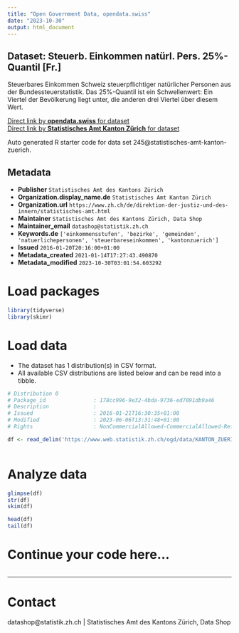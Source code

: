 ```yaml
---
title: "Open Government Data, opendata.swiss"
date: "2023-10-30"
output: html_document
---
```


## Dataset: Steuerb. Einkommen natürl. Pers. 25%-Quantil [Fr.]

Steuerbares Einkommen Schweiz steuerpflichtiger natürlicher Personen aus der Bundessteuerstatistik. Das 25%-Quantil ist ein Schwellenwert: Ein Viertel der Bevölkerung liegt unter, die anderen drei Viertel über diesem Wert.

[Direct link by **opendata.swiss** for dataset](https://opendata.swiss/de/dataset/steuerb-einkommen-naturl-pers-25-quantil-fr)<br>
[Direct link by **Statistisches Amt Kanton Zürich** for dataset](https://www.zh.ch/de/politik-staat/gemeinden/gemeindeportraet.html)

Auto generated R starter code for data set 245@statistisches-amt-kanton-zuerich.

## Metadata

- **Publisher** `Statistisches Amt des Kantons Zürich`
- **Organization.display_name.de** `Statistisches Amt Kanton Zürich`
- **Organization.url** `https://www.zh.ch/de/direktion-der-justiz-und-des-innern/statistisches-amt.html`
- **Maintainer** `Statistisches Amt des Kantons Zürich, Data Shop`
- **Maintainer_email** `datashop@statistik.zh.ch`
- **Keywords.de** `['einkommensstufen', 'bezirke', 'gemeinden', 'natuerlichepersonen', 'steuerbareseinkommen', 'kantonzuerich']`
- **Issued** `2016-01-20T20:16:00+01:00`
- **Metadata_created** `2021-01-14T17:27:43.490870`
- **Metadata_modified** `2023-10-30T03:01:54.603292`


# Load packages

```r

library(tidyverse)
library(skimr)

```

# Load data

-   The dataset has 1 distribution(s) in CSV format.
-   All available CSV distributions are listed below and can be read into a tibble.

```r

# Distribution 0
# Package_id               : 178cc996-9e32-4bda-9736-ed7091db9a46
# Description              : 
# Issued                   : 2016-01-21T16:30:35+01:00
# Modified                 : 2023-06-06T13:31:48+01:00
# Rights                   : NonCommercialAllowed-CommercialAllowed-ReferenceRequired

df <- read_delim('https://www.web.statistik.zh.ch/ogd/data/KANTON_ZUERICH_315.csv')



```

# Analyze data

```r

glimpse(df)
str(df)
skim(df)

head(df)
tail(df)

```

# Continue your code here...

```r

```

------------------------------------------------------------------------

# Contact

datashop@statistik.zh.ch | Statistisches Amt des Kantons Zürich, Data Shop
